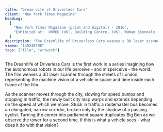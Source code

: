 ```yaml
---
title: "Dream Life of Driverless Cars"
client: "New York Times Magazine"
heading:
  [
    "New York Times Magazine (print and digital) - 2016",
    "Exhibited at:  OMVED (UK), Building Centre, (UK), Wuhan Biennale (CN), Fundación Telefónica (ES)",
  ]
description: "The Dreamlife of Driverless Cars weaves a 3D laser scanner in search of how driverless vehicles might perceive. Originally published in the New York Times Magazine as images and a short film."
vimeo: "145248208"
tags: ["film", "artwork"]
---
```



The Dreamlife of Driverless Cars is the first work in a series imagining how the autonomous robots in our life perceive - and misperceive - the world. The film weaves a 3D laser scanner through the streets of London, representing the machine vision of a vehicle in space and time inside each frame of the film.

As the scanner moves through the city, slowing for speed bumps and stopping in traffic, the newly built city map warps and extends depending on the speed at which we move. Stuck in traffic a routemaster bus becomes an elongated, narrow corridor, broken only by the shadow of a passing cyclist. Turning the corner into parliament square duplicates Big Ben as we observe the tower for a second time. If this is what a vehicle sees - what does it do with that vision?

<ImageMagic href="dreamlife-of-driverless-cars-01.jpg" />
<ImageMagic href="dreamlife-of-driverless-cars-02.jpg" />
<ImageMagic href="dreamlife-of-driverless-cars-03.jpg" />
<ImageMagic href="dreamlife-of-driverless-cars-04.jpg" />
<ImageMagic href="dreamlife-of-driverless-cars-05.jpg" />
